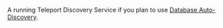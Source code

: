 A running Teleport Discovery Service if you plan to use
[Database Auto-Discovery](./../../auto-discovery/databases.mdx).
